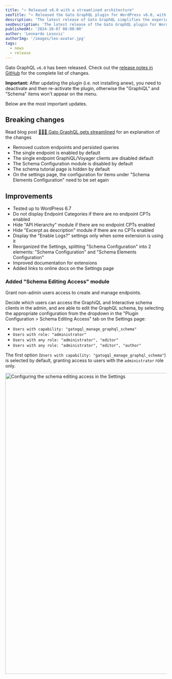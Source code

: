 ```yaml
---
title: "⭐️ Released v6.0 with a streamlined architecture"
seoTitle: "⭐️ Released the Gato GraphQL plugin for WordPress v6.0, with a streamlined architecture"
description: 'The latest release of Gato GraphQL simplifies the experience, by focusing on shipping a GraphQL server and nothing else'
seoDescription: 'The latest release of the Gato GraphQL plugin for WordPress simplifies the experience, by focusing on shipping a GraphQL server and nothing else'
publishedAt: '2024-10-07 08:00:00'
author: 'Leonardo Losoviz'
authorImg: '/images/leo-avatar.jpg'
tags:
  - news
  - release
---
```


Gato GraphQL `v6.0` has been released. Check out the [release notes in GitHub](https://github.com/GatoGraphQL/GatoGraphQL/releases/tag/6.0.0) for the complete list of changes.

**Important:** After updating the plugin (i.e. not installing anew), you need to deactivate and then re-activate the plugin, otherwise the "GraphiQL" and "Schema" items won't appear on the menu.

Below are the most important updates.

## Breaking changes

<Banner type="info">

Read blog post [👨🏻‍🔧 Gato GraphQL gets streamlined](/blog/gatographql-gets-streamlined) for an explanation of the changes

</Banner>

- Removed custom endpoints and persisted queries
- The single endpoint is enabled by default
- The single endpoint GraphiQL/Voyager clients are disabled default
- The Schema Configuration module is disabled by default
- The schema tutorial page is hidden by default
- On the settings page, the configuration for items under "Schema Elements Configuration" need to be set again

## Improvements

- Tested up to WordPress 6.7
- Do not display Endpoint Categories if there are no endpoint CPTs enabled
- Hide "API Hierarchy" module if there are no endpoint CPTs enabled
- Hide "Excerpt as description" module if there are no CPTs enabled
- Display the "Enable Logs?" settings only when some extension is using it
- Reorganized the Settings, splitting "Schema Configuration" into 2 elements: "Schema Configuration" and  "Schema Elements Configuration"
- Improved documentation for extensions
- Added links to online docs on the Settings page

### Added "Schema Editing Access" module

Grant non-admin users access to create and manage endpoints.

Decide which users can access the GraphiQL and Interactive schema clients in the admin, and are able to edit the GraphQL schema, by selecting the appropriate configuration from the dropdown in the "Plugin Configuration > Schema Editing Access" tab on the Settings page:

- `Users with capability: "gatogql_manage_graphql_schema"`
- `Users with role: "administrator"`
- `Users with any role: "administrator", "editor"`
- `Users with any role: "administrator", "editor", "author"`

The first option (`Users with capability: "gatogql_manage_graphql_schema"`) is selected by default, granting access to users with the `administrator` role only.

<Image
  src="/assets/guides/upstream/settings-schema-editing-access.png"
  width="1024"
  height="940"
  alt="Configuring the schema editing access in the Settings"
  caption="Configuring the schema editing access in the Settings"
/>
